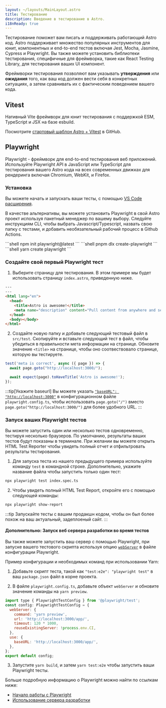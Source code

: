 ```yaml
---
layout: ~/layouts/MainLayout.astro
title: Тестирование
description: Введение в тестирование в Astro.
i18nReady: true
---
```



Тестирование поможет вам писать и поддерживать работающий Astro код. Astro поддерживает множество популярных инструментов для юнит, компонентных и end-to-end тестов включая Jest, Mocha, Jasmine, Cypress и Playwright. Вы также можете установить библиотеки тестирования, специфичные для фреймворка, такие как React Testing Library, для тестирования ваших UI компонент.

Фреймворки тестирования позволяют вам указывать **утверждения** или **ожидания** того, как ваш код должен вести себя в конкретных ситуациях, а затем сравнивать их с фактическим поведением вашего кода. 

## Vitest

Нативный Vite фреймворк для юнит тестирования с поддержкой ESM, TypeScript и JSX на базе esbuild.

Посмотрите [стартовый шаблон Astro + Vitest](https://github.com/withastro/astro/tree/latest/examples/with-vitest) в GitHub.

## Playwright

Playwright - фреймворк для end-to-end тестирования веб приложений. Используйте Playwright API в JavaScript или TypeScript для тестирования вашего Astro кода на всех современных движках для рендеринга включая Chromium, WebKit, и Firefox.

### Установка

Вы можете начать и запускать ваши тесты, с помощью [VS Code расширения](https://playwright.dev/docs/getting-started-vscode).

В качестве альтернативы, вы можете установить Playwright в свой Astro проект используя пакетный менеджер по вашему выбору. Следуйте инструкциям CLI, чтобы выбрать Javascript/Typescript, назвать свою папку с тестами, и добавить необязательный рабочий процесс в Github Actions.

<PackageManagerTabs>
  <Fragment slot="npm">
  ```shell
  npm init playwright@latest
  ```
  </Fragment>
  <Fragment slot="pnpm">
  ```shell
  pnpm dlx create-playwright
  ```
  </Fragment>
  <Fragment slot="yarn">
  ```shell
  yarn create playwright
  ```
  </Fragment>
</PackageManagerTabs>

### Создайте свой первый Playwright тест

1. Выберите страницу для тестирования. В этом примере мы будет использовать страницу `index.astro`, приведенную ниже.

```html title="src/pages/index.astro"
---
---
<html lang="en">
  <head>
    <title>Astro is awesome!</title>
    <meta name="description" content="Pull content from anywhere and serve it fast with Astro's next-gen island architecture." />
  </head>
  <body></body>
</html>
```

2. Создайте новую папку и добавьте следующий тестовый файл в `src/test`. Скопируйте и вставьте следующий тест в файл, чтобы убедиться в правильности мета информации на странице. Обновите значение `<title>` на странице, чтобы оно соотвествовало странице, которую вы тестируете. 

```jsx title="src/test/index.spec.ts" "Astro is awesome!"
test('meta is correct', async ({ page }) => {
  await page.goto("http://localhost:3000/");

  await expect(page).toHaveTitle('Astro is awesome!');
});
```

:::tip[Укажите baseurl]
Вы можете указать [`"baseURL": "http://localhost:3000"`](https://playwright.dev/docs/api/class-testoptions#test-options-base-url) в конфигурационном файле `playwright.config.ts`, чтобы использовать `page.goto("/")` вместо `page.goto("http://localhost:3000/")` для более удобного URL.
:::

### Запуск ваших Playwright тестов

Вы можете запустить один или несколько тестов одновременно, тестируя несколько браузеров. По умолчанию, результаты ваших тестов будут показаны в терминале. При желании вы можете открыть HTML Test Reporter чтобы увидеть полный отчет и отфильтровать результаты тестирования.

1. Для запуска теста из нашего предыдущего примера используйте команду `test` в командной строке. Дополнительно, укажите название файла чтобы запустить только один тест:

```sh
npx playwright test index.spec.ts
```

2. Чтобы увидеть полный HTML Test Report, откройте его с помощью следующей команды:
```sh
npx playwright show-report
```

:::tip
Запускайте тесты с вашим продакшн кодом, чтобы он был более похож на ваш актуальный, задеплоеный сайт. 
:::

#### Дополнительно: Запуск веб сервера разработки во время тестов

Вы также можете запустить ваш сервер с помощью Playwright, при запуске вашего тестового скрипта используя опцию [`webServer`](https://playwright.dev/docs/test-advanced#launching-a-development-web-server-during-the-tests) в файле конфигурации Playwright. 

Пример конфигурации и необходимых команд при использовании Yarn:

1. Добавьте скрипт теста, такой как `"test:e2e": "playwright test"` в ваш `package.json` файл в корне проекта. 

2. В файле `playwright.config.ts`, добавьте объект `webServer` и обновите значение команды на `yarn preview`. 

```js title="playwright.config.ts" ins={3-8} "yarn preview"
import type { PlaywrightTestConfig } from '@playwright/test';
const config: PlaywrightTestConfig = {
  webServer: {
    command: 'yarn preview',
    url: 'http://localhost:3000/app/',
    timeout: 120 * 1000,
    reuseExistingServer: !process.env.CI,
  },
  use: {
    baseURL: 'http://localhost:3000/app/',
  },
};
export default config;
```

3. Запустите `yarn build`, и затем `yarn test:e2e` чтобы запустить ваши Playwright тесты.

Больше подробную информацию о Playwright можно найти по ссылкам ниже:

- [Начало работы с Playwright](https://playwright.dev/docs/intro)
- [Использование сервера разработки](https://playwright.dev/docs/test-advanced#launching-a-development-web-server-during-the-tests)
